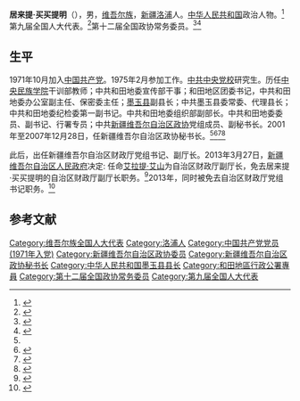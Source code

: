 {{expand|time=2016-12-23T14:05:38+00:00}}
'''居来提·买买提明'''（{{bd|1953年|3月||}}），男，[[维吾尔族|维吾尔族]]，[[新疆|新疆]][[洛浦|洛浦]]人。[[中华人民共和国|中华人民共和国]]政治人物。<ref name=tsw>{{Cite web|title=居来提·买买提明简历|url=http://www.ts.cn/GB/channel2/15/200508/31/181499.html|accessdate=2005-08-31|work=天山网|archive-date=2019-05-20|archive-url=https://web.archive.org/web/20190520173126/http://www.ts.cn/GB/channel2/15/200508/31/181499.html}}</ref>第九届全国人大代表。<ref>{{Cite web|title=九届全国人大代表名单|url=http://www.gov.cn/test/2008-04/24/content_953224.htm|accessdate=2008-04-24|work=中国政府网|archive-date=2008-12-04|archive-url=https://web.archive.org/web/20081204150923/http://www.gov.cn/test/2008-04/24/content_953224.htm|dead-url=no}}</ref>第十二届全国政协常务委员。<ref>{{Cite web |url=http://www.cnrmz.cn/ztbd/2014lh/lhsy/201403/t20140305_752218.html |title=居来提·买买提明委员:尽快出台反“三股势力”法|work=中国民族广播网|date=2014-03-05 |access-date=2016-12-23 |archive-url=https://web.archive.org/web/20161224032306/http://www.cnrmz.cn/ztbd/2014lh/lhsy/201403/t20140305_752218.html |archive-date=2016-12-24 |dead-url=yes }}</ref><ref>{{Cite web|title=新疆自治区第十二届全国人大代表、政协委员名单|url=http://www.chinaxinjiang.cn/zt2013/02/09/t20130228_997487.htm|accessdate=2013-02-28|work=中国新疆网|archive-date=2016-12-24|archive-url=https://web.archive.org/web/20161224094326/http://www.chinaxinjiang.cn/zt2013/02/09/t20130228_997487.htm|dead-url=no}}</ref>

== 生平 ==
1971年10月加入[[中国共产党|中国共产党]]。1975年2月参加工作。[[中共中央党校|中共中央党校]]研究生。历任[[中央民族学院|中央民族学院]]干训部教师；中共和田地委宣传部干事；和田地区团委书记，中共和田地委办公室副主任、保密委主任；[[墨玉县|墨玉县]]副县长；中共墨玉县委常委、代理县长；中共和田地委纪检委第一副书记。中共和田地委组织部副部长。中共和田地委委员、副书记、行署专员；中共[[新疆维吾尔自治区政协|新疆维吾尔自治区政协]]党组成员、副秘书长。2001年至2007年12月28日，任新疆维吾尔自治区政协秘书长。<ref name=tsw/><ref>{{Cite web|title=政协新疆维吾尔自治区第九届委员会常务委员会人事任免名单|url=http://www.xj.xinhuanet.com/misc/2007-12/29/content_12081790.htm|accessdate=2007-12-29|work=新华网|archiveurl=https://web.archive.org/web/20161224031530/http://www.xj.xinhuanet.com/misc/2007-12/29/content_12081790.htm|archivedate=2016-12-24}}</ref><ref>{{Cite web |url=http://www.ts.cn/GB/channel59/88/89/200301/17/27885.html |title=自治区政协第九届委员会主席、副主席、秘书长、常务委员名单|work=天山网|date=2003-01-14 |access-date=2016-12-23 |archive-url=https://web.archive.org/web/20161224031433/http://www.ts.cn/GB/channel59/88/89/200301/17/27885.html |archive-date=2016-12-24 |dead-url=yes }}</ref><ref>{{Cite web|title=自治区十届政协委员名单|url=http://www.xjzx.gov.cn/xjzx/zxwy/zxwymd/2011/26385.htm|accessdate=2007-12-28|work=政协新疆维吾尔自治区委员会|archiveurl=https://web.archive.org/web/20150825124958/http://www.xjzx.gov.cn/xjzx/zxwy/zxwymd/2011/26385.htm|archivedate=2015-08-25}}</ref>

此后，出任新疆维吾尔自治区财政厅党组书记、副厅长。2013年3月27日，[[新疆维吾尔自治区人民政府|新疆维吾尔自治区人民政府]]决定: 任命[[艾拉提·艾山|艾拉提·艾山]]为自治区财政厅副厅长，免去居来提·买买提明的自治区财政厅副厅长职务。<ref>{{Cite web|title=新疆维吾尔自治区人民政府干部任免通知（新政任字〔2013〕14号）|url=http://www.xinjiang.gov.cn/xxgk/rsrm/2013/216856.htm|accessdate=2013-03-27|work=|archiveurl=https://web.archive.org/web/20161224094125/http://www.xinjiang.gov.cn/xxgk/rsrm/2013/216856.htm|archivedate=2016-12-24}}</ref>2013年，同时被免去自治区财政厅党组书记职务。<ref>{{Cite web|title=新疆维吾尔自治区党委近期任免一批干部|url=http://www.rmdbw.gov.cn/htmls/2013-04/24/content_133267.htm|accessdate=2013-04-24|work=人民代表网|archiveurl=https://web.archive.org/web/20161224032311/http://www.rmdbw.gov.cn/htmls/2013-04/24/content_133267.htm|archivedate=2016-12-24}}</ref>

== 参考文献 ==
{{reflist}}

{{Authority control}}
{{DEFAULTSORT:}}
[[Category:维吾尔族全国人大代表|Category:维吾尔族全国人大代表]]
[[Category:洛浦人|Category:洛浦人]]
[[Category:中国共产党党员_(1971年入党)|Category:中国共产党党员 (1971年入党)]]
[[Category:新疆维吾尔自治区政协委员|Category:新疆维吾尔自治区政协委员]]
[[Category:新疆维吾尔自治区政协秘书长|Category:新疆维吾尔自治区政协秘书长]]
[[Category:中华人民共和国墨玉县县长|Category:中华人民共和国墨玉县县长]]
[[Category:和田地區行政公署專員|Category:和田地區行政公署專員]]
[[Category:第十二届全国政协常务委员|Category:第十二届全国政协常务委员]]
[[Category:第九届全国人大代表|Category:第九届全国人大代表]]